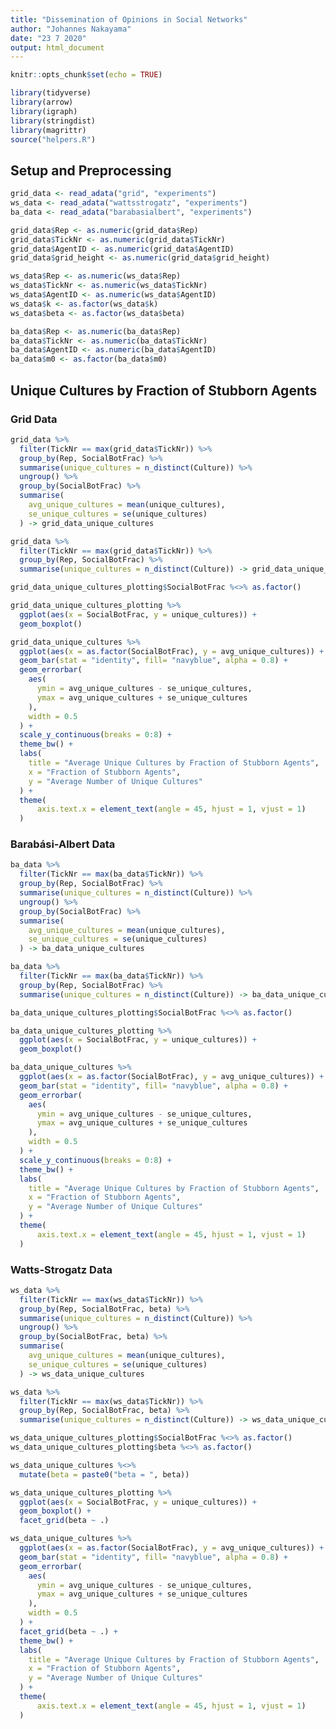 ```yaml
---
title: "Dissemination of Opinions in Social Networks"
author: "Johannes Nakayama"
date: "23 7 2020"
output: html_document
---
```


```r

knitr::opts_chunk$set(echo = TRUE)

library(tidyverse)
library(arrow)
library(igraph)
library(stringdist)
library(magrittr)
source("helpers.R")

```

## Setup and Preprocessing

```r

grid_data <- read_adata("grid", "experiments")
ws_data <- read_adata("wattsstrogatz", "experiments")
ba_data <- read_adata("barabasialbert", "experiments")

```

```r

grid_data$Rep <- as.numeric(grid_data$Rep)
grid_data$TickNr <- as.numeric(grid_data$TickNr)
grid_data$AgentID <- as.numeric(grid_data$AgentID)
grid_data$grid_height <- as.numeric(grid_data$grid_height)

ws_data$Rep <- as.numeric(ws_data$Rep)
ws_data$TickNr <- as.numeric(ws_data$TickNr)
ws_data$AgentID <- as.numeric(ws_data$AgentID)
ws_data$k <- as.factor(ws_data$k)
ws_data$beta <- as.factor(ws_data$beta)

ba_data$Rep <- as.numeric(ba_data$Rep)
ba_data$TickNr <- as.numeric(ba_data$TickNr)
ba_data$AgentID <- as.numeric(ba_data$AgentID)
ba_data$m0 <- as.factor(ba_data$m0)

```

## Unique Cultures by Fraction of Stubborn Agents

### Grid Data

```r

grid_data %>% 
  filter(TickNr == max(grid_data$TickNr)) %>%
  group_by(Rep, SocialBotFrac) %>%
  summarise(unique_cultures = n_distinct(Culture)) %>%
  ungroup() %>% 
  group_by(SocialBotFrac) %>% 
  summarise(
    avg_unique_cultures = mean(unique_cultures),
    se_unique_cultures = se(unique_cultures)
  ) -> grid_data_unique_cultures

grid_data %>% 
  filter(TickNr == max(grid_data$TickNr)) %>% 
  group_by(Rep, SocialBotFrac) %>%
  summarise(unique_cultures = n_distinct(Culture)) -> grid_data_unique_cultures_plotting

grid_data_unique_cultures_plotting$SocialBotFrac %<>% as.factor()

```

```r

grid_data_unique_cultures_plotting %>% 
  ggplot(aes(x = SocialBotFrac, y = unique_cultures)) +
  geom_boxplot()

```

```r

grid_data_unique_cultures %>% 
  ggplot(aes(x = as.factor(SocialBotFrac), y = avg_unique_cultures)) +
  geom_bar(stat = "identity", fill= "navyblue", alpha = 0.8) +
  geom_errorbar(
    aes(
      ymin = avg_unique_cultures - se_unique_cultures,
      ymax = avg_unique_cultures + se_unique_cultures
    ),
    width = 0.5
  ) +
  scale_y_continuous(breaks = 0:8) +
  theme_bw() +
  labs(
    title = "Average Unique Cultures by Fraction of Stubborn Agents",
    x = "Fraction of Stubborn Agents",
    y = "Average Number of Unique Cultures"
  ) +
  theme(
      axis.text.x = element_text(angle = 45, hjust = 1, vjust = 1)
  )

```

### Barabási-Albert Data

```r

ba_data %>% 
  filter(TickNr == max(ba_data$TickNr)) %>%
  group_by(Rep, SocialBotFrac) %>%
  summarise(unique_cultures = n_distinct(Culture)) %>%
  ungroup() %>% 
  group_by(SocialBotFrac) %>% 
  summarise(
    avg_unique_cultures = mean(unique_cultures),
    se_unique_cultures = se(unique_cultures)
  ) -> ba_data_unique_cultures

ba_data %>% 
  filter(TickNr == max(ba_data$TickNr)) %>% 
  group_by(Rep, SocialBotFrac) %>%
  summarise(unique_cultures = n_distinct(Culture)) -> ba_data_unique_cultures_plotting

ba_data_unique_cultures_plotting$SocialBotFrac %<>% as.factor()

```

```r

ba_data_unique_cultures_plotting %>% 
  ggplot(aes(x = SocialBotFrac, y = unique_cultures)) +
  geom_boxplot()

```

```r

ba_data_unique_cultures %>% 
  ggplot(aes(x = as.factor(SocialBotFrac), y = avg_unique_cultures)) +
  geom_bar(stat = "identity", fill= "navyblue", alpha = 0.8) +
  geom_errorbar(
    aes(
      ymin = avg_unique_cultures - se_unique_cultures,
      ymax = avg_unique_cultures + se_unique_cultures
    ),
    width = 0.5
  ) +
  scale_y_continuous(breaks = 0:8) +
  theme_bw() +
  labs(
    title = "Average Unique Cultures by Fraction of Stubborn Agents",
    x = "Fraction of Stubborn Agents",
    y = "Average Number of Unique Cultures"
  ) +
  theme(
      axis.text.x = element_text(angle = 45, hjust = 1, vjust = 1)
  )

```

### Watts-Strogatz Data

```r

ws_data %>% 
  filter(TickNr == max(ws_data$TickNr)) %>%
  group_by(Rep, SocialBotFrac, beta) %>%
  summarise(unique_cultures = n_distinct(Culture)) %>%
  ungroup() %>% 
  group_by(SocialBotFrac, beta) %>% 
  summarise(
    avg_unique_cultures = mean(unique_cultures),
    se_unique_cultures = se(unique_cultures)
  ) -> ws_data_unique_cultures

ws_data %>% 
  filter(TickNr == max(ws_data$TickNr)) %>% 
  group_by(Rep, SocialBotFrac, beta) %>%
  summarise(unique_cultures = n_distinct(Culture)) -> ws_data_unique_cultures_plotting

ws_data_unique_cultures_plotting$SocialBotFrac %<>% as.factor()
ws_data_unique_cultures_plotting$beta %<>% as.factor()

ws_data_unique_cultures %<>%
  mutate(beta = paste0("beta = ", beta))

```

```r

ws_data_unique_cultures_plotting %>% 
  ggplot(aes(x = SocialBotFrac, y = unique_cultures)) +
  geom_boxplot() +
  facet_grid(beta ~ .)

```

```r

ws_data_unique_cultures %>% 
  ggplot(aes(x = as.factor(SocialBotFrac), y = avg_unique_cultures)) +
  geom_bar(stat = "identity", fill= "navyblue", alpha = 0.8) +
  geom_errorbar(
    aes(
      ymin = avg_unique_cultures - se_unique_cultures,
      ymax = avg_unique_cultures + se_unique_cultures
    ),
    width = 0.5
  ) +
  facet_grid(beta ~ .) +
  theme_bw() +
  labs(
    title = "Average Unique Cultures by Fraction of Stubborn Agents",
    x = "Fraction of Stubborn Agents",
    y = "Average Number of Unique Cultures"
  ) +
  theme(
      axis.text.x = element_text(angle = 45, hjust = 1, vjust = 1)
  )

```


